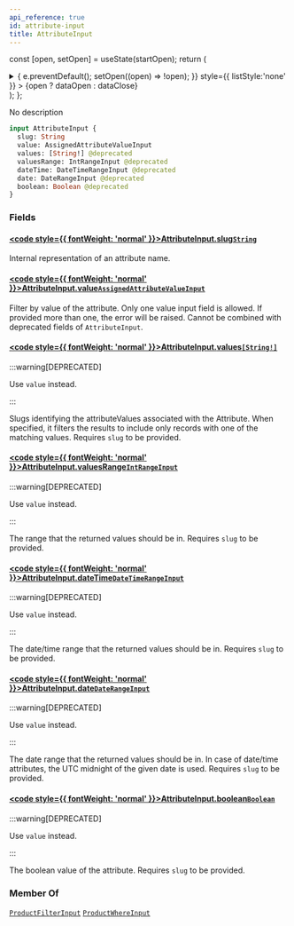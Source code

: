 ```yaml
---
api_reference: true
id: attribute-input
title: AttributeInput
---
```






const [open, setOpen] = useState(startOpen);
return (
<details {...(open ? { open: true } : {})} className="details" style={{ border:'none', boxShadow:'none', background:'var(--ifm-background-color)' }}>
<summary
onClick={(e) => {
e.preventDefault();
setOpen((open) => !open);
}}
style={{ listStyle:'none' }} >
{open ? dataOpen : dataClose}
</summary>
{open && children}
</details>
);
};

No description

```graphql
input AttributeInput {
  slug: String
  value: AssignedAttributeValueInput
  values: [String!] @deprecated
  valuesRange: IntRangeInput @deprecated
  dateTime: DateTimeRangeInput @deprecated
  date: DateRangeInput @deprecated
  boolean: Boolean @deprecated
}
```

### Fields

#### [<code style={{ fontWeight: 'normal' }}>AttributeInput.<b>slug</b></code>](#)<Bullet />[`String`](../../../api-reference/miscellaneous/scalars/string.mdx) <Badge class="badge badge--secondary" text="scalar"/> <Badge class="badge badge--secondary" text="miscellaneous"/>

Internal representation of an attribute name.

#### [<code style={{ fontWeight: 'normal' }}>AttributeInput.<b>value</b></code>](#)<Bullet />[`AssignedAttributeValueInput`](../../../api-reference/miscellaneous/inputs/assigned-attribute-value-input.mdx) <Badge class="badge badge--secondary" text="input"/> <Badge class="badge badge--secondary" text="miscellaneous"/>

Filter by value of the attribute. Only one value input field is allowed. If provided more than one, the error will be raised. Cannot be combined with deprecated fields of `AttributeInput`.

#### [<code style={{ fontWeight: 'normal' }}>AttributeInput.<b>values</b></code>](#)<Bullet />[`[String!]`](../../../api-reference/miscellaneous/scalars/string.mdx) <Badge class="badge badge--deprecated badge--secondary" text="deprecated"/> <Badge class="badge badge--secondary" text="list"/> <Badge class="badge badge--secondary" text="scalar"/> <Badge class="badge badge--secondary" text="miscellaneous"/>

:::warning[DEPRECATED]

Use `value` instead.

:::

Slugs identifying the attributeValues associated with the Attribute. When specified, it filters the results to include only records with one of the matching values. Requires `slug` to be provided.

#### [<code style={{ fontWeight: 'normal' }}>AttributeInput.<b>valuesRange</b></code>](#)<Bullet />[`IntRangeInput`](../../../api-reference/miscellaneous/inputs/int-range-input.mdx) <Badge class="badge badge--deprecated badge--secondary" text="deprecated"/> <Badge class="badge badge--secondary" text="input"/> <Badge class="badge badge--secondary" text="miscellaneous"/>

:::warning[DEPRECATED]

Use `value` instead.

:::

The range that the returned values should be in. Requires `slug` to be provided.

#### [<code style={{ fontWeight: 'normal' }}>AttributeInput.<b>dateTime</b></code>](#)<Bullet />[`DateTimeRangeInput`](../../../api-reference/miscellaneous/inputs/date-time-range-input.mdx) <Badge class="badge badge--deprecated badge--secondary" text="deprecated"/> <Badge class="badge badge--secondary" text="input"/> <Badge class="badge badge--secondary" text="miscellaneous"/>

:::warning[DEPRECATED]

Use `value` instead.

:::

The date/time range that the returned values should be in. Requires `slug` to be provided.

#### [<code style={{ fontWeight: 'normal' }}>AttributeInput.<b>date</b></code>](#)<Bullet />[`DateRangeInput`](../../../api-reference/miscellaneous/inputs/date-range-input.mdx) <Badge class="badge badge--deprecated badge--secondary" text="deprecated"/> <Badge class="badge badge--secondary" text="input"/> <Badge class="badge badge--secondary" text="miscellaneous"/>

:::warning[DEPRECATED]

Use `value` instead.

:::

The date range that the returned values should be in. In case of date/time attributes, the UTC midnight of the given date is used. Requires `slug` to be provided.

#### [<code style={{ fontWeight: 'normal' }}>AttributeInput.<b>boolean</b></code>](#)<Bullet />[`Boolean`](../../../api-reference/miscellaneous/scalars/boolean.mdx) <Badge class="badge badge--deprecated badge--secondary" text="deprecated"/> <Badge class="badge badge--secondary" text="scalar"/> <Badge class="badge badge--secondary" text="miscellaneous"/>

:::warning[DEPRECATED]

Use `value` instead.

:::

The boolean value of the attribute. Requires `slug` to be provided.

### Member Of

[`ProductFilterInput`](../../../api-reference/products/inputs/product-filter-input.mdx) <Badge class="badge badge--secondary" text="input"/><Bullet />[`ProductWhereInput`](../../../api-reference/products/inputs/product-where-input.mdx) <Badge class="badge badge--secondary" text="input"/>

